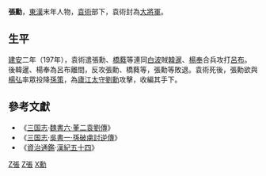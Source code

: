 {{Otheruses|subject=東漢時期的張勳|other=其他時代的張勳|張勳 (消歧義)}}
'''張勳'''，[[東漢|東漢]]末年人物，[[袁術|袁術]]部下，袁術封為[[大将军_(东亚)|大將軍]]。

== 生平 ==
[[建安_(东汉)|建安]]二年（197年），袁術遣張勳、[[橋蕤|橋蕤]]等連同[[白波|白波]]賊[[韓暹|韓暹]]、[[楊奉|楊奉]]合兵攻打[[呂布|呂布]]。後韓暹、楊奉為呂布離間，反攻張勳、橋蕤等，張勳等敗退。袁術死後，張勳欲與[[楊弘_(東漢)|楊弘]]率眾投降[[孫策|孫策]]，為[[廬江|廬江]][[太守|太守]][[劉勳_(東漢)|劉勳]]攻擊，收編其手下。

== 參考文獻 ==
* 《[[三国志|三国志]]·[[s:三國志/卷06|魏書六·董二袁劉傳]]》
* 《[[三国志|三国志]]·[[s:三國志/卷46|吳書一·孫破虜討逆傳]]》
* 《[[資治通鑑|資治通鑑]]·[[s:資治通鑑/卷062|漢紀五十四]]》


[[Category:東漢軍事人物|Z張]]
[[Category:三國軍事人物|Z張]]
[[Category:張姓|X勳]]